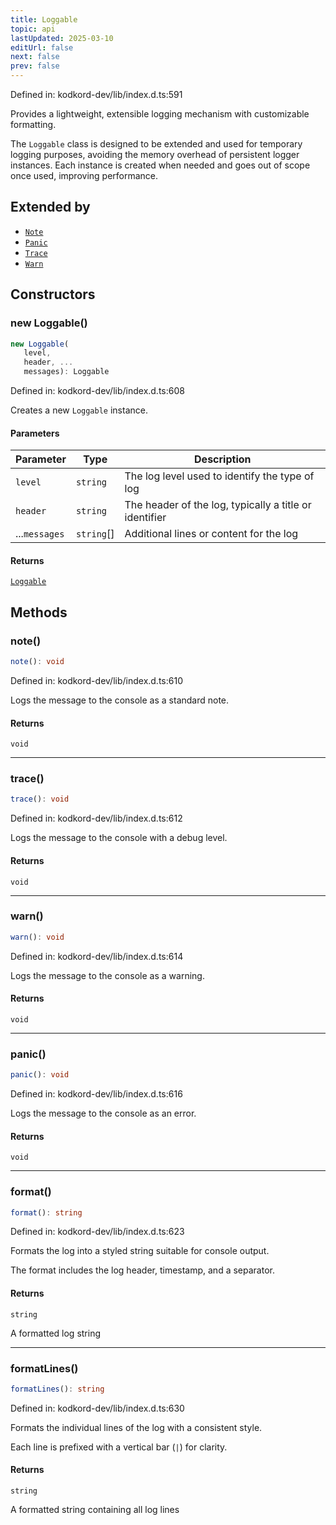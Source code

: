 ```yaml
---
title: Loggable
topic: api
lastUpdated: 2025-03-10
editUrl: false
next: false
prev: false
---
```


Defined in: kodkord-dev/lib/index.d.ts:591

Provides a lightweight, extensible logging mechanism with customizable formatting.

The `Loggable` class is designed to be extended and used for temporary logging purposes,
avoiding the memory overhead of persistent logger instances. Each instance is created
when needed and goes out of scope once used, improving performance.

## Extended by

- [`Note`](/api/core/dev/classes/note/)
- [`Panic`](/api/core/dev/classes/panic/)
- [`Trace`](/api/core/dev/classes/trace/)
- [`Warn`](/api/core/dev/classes/warn/)

## Constructors

### new Loggable()

```ts
new Loggable(
   level, 
   header, ...
   messages): Loggable
```

Defined in: kodkord-dev/lib/index.d.ts:608

Creates a new `Loggable` instance.

#### Parameters

| Parameter | Type | Description |
| ------ | ------ | ------ |
| `level` | `string` | The log level used to identify the type of log |
| `header` | `string` | The header of the log, typically a title or identifier |
| ...`messages` | `string`[] | Additional lines or content for the log |

#### Returns

[`Loggable`](/api/core/dev/classes/loggable/)

## Methods

### note()

```ts
note(): void
```

Defined in: kodkord-dev/lib/index.d.ts:610

Logs the message to the console as a standard note.

#### Returns

`void`

***

### trace()

```ts
trace(): void
```

Defined in: kodkord-dev/lib/index.d.ts:612

Logs the message to the console with a debug level.

#### Returns

`void`

***

### warn()

```ts
warn(): void
```

Defined in: kodkord-dev/lib/index.d.ts:614

Logs the message to the console as a warning.

#### Returns

`void`

***

### panic()

```ts
panic(): void
```

Defined in: kodkord-dev/lib/index.d.ts:616

Logs the message to the console as an error.

#### Returns

`void`

***

### format()

```ts
format(): string
```

Defined in: kodkord-dev/lib/index.d.ts:623

Formats the log into a styled string suitable for console output.

The format includes the log header, timestamp, and a separator.

#### Returns

`string`

A formatted log string

***

### formatLines()

```ts
formatLines(): string
```

Defined in: kodkord-dev/lib/index.d.ts:630

Formats the individual lines of the log with a consistent style.

Each line is prefixed with a vertical bar (`|`) for clarity.

#### Returns

`string`

A formatted string containing all log lines

